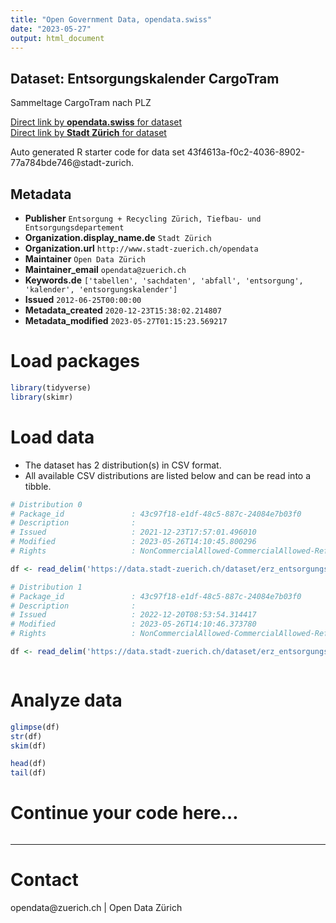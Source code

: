 ```yaml
---
title: "Open Government Data, opendata.swiss"
date: "2023-05-27"
output: html_document
---
```


## Dataset: Entsorgungskalender CargoTram

Sammeltage CargoTram nach PLZ

[Direct link by **opendata.swiss** for dataset](https://opendata.swiss/de/dataset/entsorgungskalender-cargotram1)<br>
[Direct link by **Stadt Zürich** for dataset](https://data.stadt-zuerich.ch/dataset/erz_entsorgungskalender_cargotram)

Auto generated R starter code for data set 43f4613a-f0c2-4036-8902-77a784bde746@stadt-zurich.

## Metadata

- **Publisher** `Entsorgung + Recycling Zürich, Tiefbau- und Entsorgungsdepartement`
- **Organization.display_name.de** `Stadt Zürich`
- **Organization.url** `http://www.stadt-zuerich.ch/opendata`
- **Maintainer** `Open Data Zürich`
- **Maintainer_email** `opendata@zuerich.ch`
- **Keywords.de** `['tabellen', 'sachdaten', 'abfall', 'entsorgung', 'kalender', 'entsorgungskalender']`
- **Issued** `2012-06-25T00:00:00`
- **Metadata_created** `2020-12-23T15:38:02.214807`
- **Metadata_modified** `2023-05-27T01:15:23.569217`


# Load packages

```r

library(tidyverse)
library(skimr)

```

# Load data

-   The dataset has 2 distribution(s) in CSV format.
-   All available CSV distributions are listed below and can be read into a tibble.

```r

# Distribution 0
# Package_id               : 43c97f18-e1df-48c5-887c-24084e7b03f0
# Description              : 
# Issued                   : 2021-12-23T17:57:01.496010
# Modified                 : 2023-05-26T14:10:45.800296
# Rights                   : NonCommercialAllowed-CommercialAllowed-ReferenceNotRequired

df <- read_delim('https://data.stadt-zuerich.ch/dataset/erz_entsorgungskalender_cargotram/download/entsorgungskalender_cargoTram_2022.csv')

# Distribution 1
# Package_id               : 43c97f18-e1df-48c5-887c-24084e7b03f0
# Description              : 
# Issued                   : 2022-12-20T08:53:54.314417
# Modified                 : 2023-05-26T14:10:46.373780
# Rights                   : NonCommercialAllowed-CommercialAllowed-ReferenceNotRequired

df <- read_delim('https://data.stadt-zuerich.ch/dataset/erz_entsorgungskalender_cargotram/download/entsorgungskalender_cargoTram_2023.csv')



```

# Analyze data

```r

glimpse(df)
str(df)
skim(df)

head(df)
tail(df)

```

# Continue your code here...

```r

```

------------------------------------------------------------------------

# Contact

opendata@zuerich.ch | Open Data Zürich
